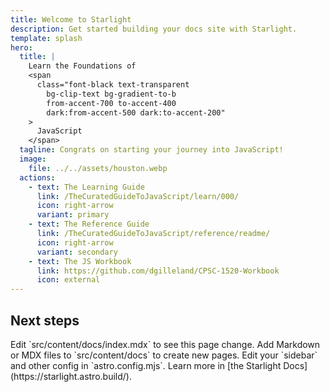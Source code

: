 ```yaml
---
title: Welcome to Starlight
description: Get started building your docs site with Starlight.
template: splash
hero:
  title: |
    Learn the Foundations of
    <span
      class="font-black text-transparent
        bg-clip-text bg-gradient-to-b
        from-accent-700 to-accent-400
        dark:from-accent-500 dark:to-accent-200"
    >
      JavaScript
    </span>
  tagline: Congrats on starting your journey into JavaScript!
  image:
    file: ../../assets/houston.webp
  actions:
    - text: The Learning Guide
      link: /TheCuratedGuideToJavaScript/learn/000/
      icon: right-arrow
      variant: primary
    - text: The Reference Guide
      link: /TheCuratedGuideToJavaScript/reference/readme/
      icon: right-arrow
      variant: secondary
    - text: The JS Workbook
      link: https://github.com/dgilleland/CPSC-1520-Workbook
      icon: external
---
```



## Next steps

<CardGrid stagger>
	<Card title="Update content" icon="pencil">
		Edit `src/content/docs/index.mdx` to see this page change.
	</Card>
	<Card title="Add new content" icon="add-document">
		Add Markdown or MDX files to `src/content/docs` to create new pages.
	</Card>
	<Card title="Configure your site" icon="setting">
		Edit your `sidebar` and other config in `astro.config.mjs`.
	</Card>
	<Card title="Read the docs" icon="open-book">
		Learn more in [the Starlight Docs](https://starlight.astro.build/).
	</Card>
</CardGrid>
